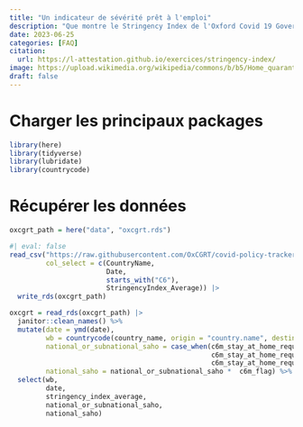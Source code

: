 ```yaml
---
title: "Un indicateur de sévérité prêt à l'emploi"
description: "Que montre le Stringency Index de l'Oxford Covid 19 Government Response Tracker ?"
date: 2023-06-25
categories: [FAQ]
citation: 
  url: https://l-attestation.github.io/exercices/stringency-index/ 
image: https://upload.wikimedia.org/wikipedia/commons/b/b5/Home_quarantine_stamp_BMC.jpg
draft: false
---
```


# Charger les principaux packages

```r
library(here)
library(tidyverse)
library(lubridate)
library(countrycode)
```

# Récupérer les données

```r
oxcgrt_path = here("data", "oxcgrt.rds")
```

```r
#| eval: false
read_csv("https://raw.githubusercontent.com/OxCGRT/covid-policy-tracker/master/data/OxCGRT_nat_latest.csv",
         col_select = c(CountryName,
                        Date,
                        starts_with("C6"),
                        StringencyIndex_Average)) |>
  write_rds(oxcgrt_path)

```

```r
oxcgrt = read_rds(oxcgrt_path) |> 
  janitor::clean_names() %>%
  mutate(date = ymd(date),
         wb = countrycode(country_name, origin = "country.name", destination = "wb"),
         national_or_subnational_saho = case_when(c6m_stay_at_home_requirements %in% 0:1 ~ 0,
                                                  c6m_stay_at_home_requirements == 2 ~ 1,
                                                  c6m_stay_at_home_requirements == 3 ~ 2),
         national_saho = national_or_subnational_saho *  c6m_flag) %>%
  select(wb,
         date,
         stringency_index_average,
         national_or_subnational_saho,
         national_saho)
```

